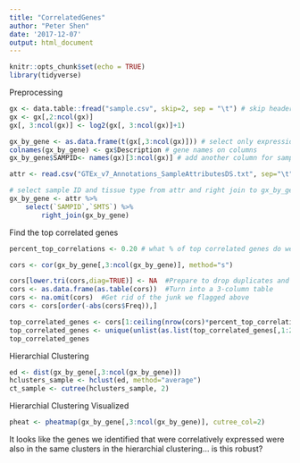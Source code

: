 ```yaml
---
title: "CorrelatedGenes"
author: "Peter Shen"
date: '2017-12-07'
output: html_document
---
```


```r
knitr::opts_chunk$set(echo = TRUE)
library(tidyverse)
```

Preprocessing
```r
gx <- data.table::fread("sample.csv", skip=2, sep = "\t") # skip headers
gx <- gx[,2:ncol(gx)]
gx[, 3:ncol(gx)] <- log2(gx[, 3:ncol(gx)]+1)

gx_by_gene <- as.data.frame(t(gx[,3:ncol(gx)])) # select only expression data and transpose
colnames(gx_by_gene) <- gx$Description # gene names on columns
gx_by_gene$SAMPID<- names(gx)[3:ncol(gx)] # add another column for sample ID

attr <- read.csv("GTEx_v7_Annotations_SampleAttributesDS.txt", sep="\t")

# select sample ID and tissue type from attr and right join to gx_by_gene by sample ID
gx_by_gene <- attr %>%
    select(`SAMPID`,`SMTS`) %>%
        right_join(gx_by_gene)
```

Find the top correlated genes
```r
percent_top_correlations <- 0.20 # what % of top correlated genes do we want to analyze?

cors <- cor(gx_by_gene[,3:ncol(gx_by_gene)], method="s")

cors[lower.tri(cors,diag=TRUE)] <- NA  #Prepare to drop duplicates and meaningless information
cors <- as.data.frame(as.table(cors))  #Turn into a 3-column table
cors <- na.omit(cors)  #Get rid of the junk we flagged above
cors <- cors[order(-abs(cors$Freq)),]

top_correlated_genes <- cors[1:ceiling(nrow(cors)*percent_top_correlations),]
top_correlated_genes <- unique(unlist(as.list(top_correlated_genes[,1:2])))
top_correlated_genes
```

Hierarchial Clustering
```r
ed <- dist(gx_by_gene[,3:ncol(gx_by_gene)])
hclusters_sample <- hclust(ed, method="average")
ct_sample <- cutree(hclusters_sample, 2)
```

Hierarchial Clustering Visualized
```r
pheat <- pheatmap(gx_by_gene[,3:ncol(gx_by_gene)], cutree_col=2)
```

It looks like the genes we identified that were correlatively expressed were also in the same clusters in the hierarchial clustering... is this robust?
